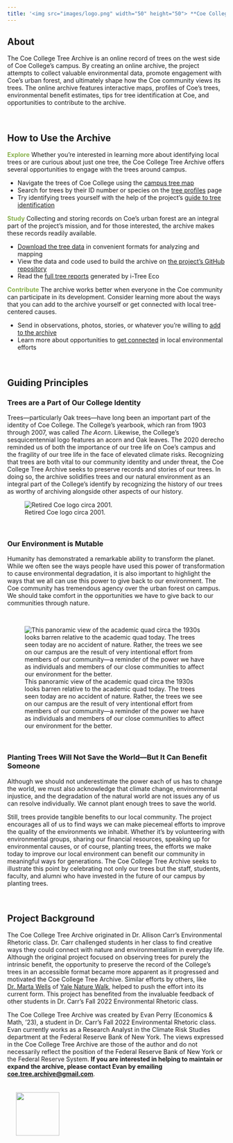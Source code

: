 ```yaml
---
title: '<img src="images/logo.png" width="50" height="50"> **Coe College Tree Archive**'
---
```


## **About**

The Coe College Tree Archive is an online record of trees on the west side of Coe College's campus. By creating an online archive, the project attempts to collect valuable environmental data, promote engagement with Coe's urban forest, and ultimately shape how the Coe community views its trees. The online archive features interactive maps, profiles of Coe's trees, environmental benefit estimates, tips for tree identification at Coe, and opportunities to contribute to the archive.

<br>

## **How to Use the Archive**

[**Explore**]{style="color: #89b04c;"} Whether you're interested in learning more about identifying local trees or are curious about just one tree, the Coe College Tree Archive offers several opportunities to engage with the trees around campus.

-   Navigate the trees of Coe College using the [campus tree map](https://coetreearchive.github.io/tree-map.html)
-   Search for trees by their ID number or species on the [tree profiles](https://coetreearchive.github.io/tree-profiles.html) page
-   Try identifying trees yourself with the help of the project's [guide to tree identification](https://coetreearchive.github.io/tree-identification.html)

[**Study**]{style="color: #89b04c;"} Collecting and storing records on Coe's urban forest are an integral part of the project's mission, and for those interested, the archive makes these records readily available.

-   [Download the tree data](https://coetreearchive.github.io/tree-numbers.html#access-the-tree-data) in convenient formats for analyzing and mapping
-   View the data and code used to build the archive on [the project's GitHub repository](https://github.com/CoeTreeArchive/CoeTreeArchive.github.io)
-   Read the [full tree reports](https://coetreearchive.github.io/tree-numbers.html#additional-tree-reports) generated by i-Tree Eco

[**Contribute**]{style="color: #89b04c;"} The archive works better when everyone in the Coe community can participate in its development. Consider learning more about the ways that you can add to the archive yourself or get connected with local tree-centered causes.

-   Send in observations, photos, stories, or whatever you're willing to [add to the archive](https://docs.google.com/forms/d/e/1FAIpQLSemtzf_RJBrinCu8eYrRwI3dlJqU7pmdCEzu0lQOj8Km1SEXA/viewform)
-   Learn more about opportunities to [get connected](https://coetreearchive.github.io/get-connected.html#interested-in-connecting-more-with-your-environment) in local environmental efforts

<br>

## **Guiding Principles**

### **Trees are a Part of Our College Identity**

Trees---particularly Oak trees---have long been an important part of the identity of Coe College. The College's yearbook, which ran from 1903 through 2007, was called *The Acorn*. Likewise, the College's sesquicentennial logo features an acorn and Oak leaves. The 2020 derecho reminded us of both the importance of our tree life on Coe's campus and the fragility of our tree life in the face of elevated climate risks. Recognizing that trees are both vital to our community identity and under threat, the Coe College Tree Archive seeks to preserve records and stories of our trees. In doing so, the archive solidifies trees and our natural environment as an integral part of the College's identify by recognizing the history of our trees as worthy of archiving alongside other aspects of our history.

![Retired Coe logo circa 2001.](images/home/old_logo.png)

<br>

### **Our Environment is Mutable**

Humanity has demonstrated a remarkable ability to transform the planet. While we often see the ways people have used this power of transformation to cause environmental degradation, it is also important to highlight the ways that we all can use this power to give back to our environment. The Coe community has tremendous agency over the urban forest on campus. We should take comfort in the opportunities we have to give back to our communities through nature.

<br>

::: column-page
![This panoramic view of the academic quad circa the 1930s looks barren relative to the academic quad today. The trees seen today are no accident of nature. Rather, the trees we see on our campus are the result of very intentional effort from members of our community---a reminder of the power we have as individuals and members of our close communities to affect our environment for the better.](images/home/academic_quad.png)
:::

<br>

### **Planting Trees Will Not Save the World---But It Can Benefit Someone**

Although we should not underestimate the power each of us has to change the world, we must also acknowledge that climate change, environmental injustice, and the degradation of the natural world are not issues any of us can resolve individually. We cannot plant enough trees to save the world.

Still, trees provide tangible benefits to our local community. The project encourages all of us to find ways we can make piecemeal efforts to improve the quality of the environments we inhabit. Whether it's by volunteering with environmental groups, sharing our financial resources, speaking up for environmental causes, or of course, planting trees, the efforts we make today to improve our local environment can benefit our community in meaningful ways for generations. The Coe College Tree Archive seeks to illustrate this point by celebrating not only our trees but the staff, students, faculty, and alumni who have invested in the future of our campus by planting trees.

<br>

## **Project Background**

The Coe College Tree Archive originated in Dr. Allison Carr's Environmental Rhetoric class. Dr. Carr challenged students in her class to find creative ways they could connect with nature and environmentalism in everyday life. Although the original project focused on observing trees for purely the intrinsic benefit, the opportunity to preserve the record of the College's trees in an accessible format became more apparent as it progressed and motivated the Coe College Tree Archive. Similar efforts by others, like [Dr. Marta Wells](https://eeb.yale.edu/people/faculty-lecturer/marta-wells) of [Yale Nature Walk](https://naturewalk.yale.edu/about), helped to push the effort into its current form. This project has benefited from the invaluable feedback of other students in Dr. Carr's Fall 2022 Environmental Rhetoric class.

The Coe College Tree Archive was created by Evan Perry (Economics & Math, '23), a student in Dr. Carr's Fall 2022 Environmental Rhetoric class. Evan currently works as a Research Analyst in the Climate Risk Studies department at the Federal Reserve Bank of New York. The views expressed in the Coe College Tree Archive are those of the author and do not necessarily reflect the position of the Federal Reserve Bank of New York or the Federal Reserve System. **If you are interested in helping to maintain or expand the archive, please contact Evan by emailing [coe.tree.archive\@gmail.com](mailto:coe.tree.archive@gmail.com)**.

::: column-margin
<img src="images/home/evan_perry.png" align="left" width="100" hspace="20" vspace="20"/>
:::
